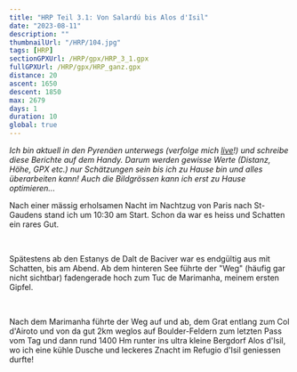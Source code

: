 ```yaml
---
title: "HRP Teil 3.1: Von Salardú bis Alos d'Isil"
date: "2023-08-11"
description: ""
thumbnailUrl: "/HRP/104.jpg"
tags: [HRP]
sectionGPXUrl: /HRP/gpx/HRP_3_1.gpx
fullGPXUrl: /HRP/gpx/HRP_ganz.gpx
distance: 20
ascent: 1650
descent: 1850
max: 2679
days: 1
duration: 10
global: true
---
```


*Ich bin aktuell in den Pyrenäen unterwegs (verfolge mich <a href="/live">live</a>!) und schreibe diese Berichte auf dem Handy. Darum werden gewisse Werte (Distanz, Höhe, GPX etc.) nur Schätzungen sein bis ich zu Hause bin und alles überarbeiten kann! Auch die Bildgrössen kann ich erst zu Hause optimieren...*

Nach einer mässig erholsamen Nacht im Nachtzug von Paris nach St-Gaudens stand ich um 10:30 am Start. Schon da war es heiss und Schatten ein rares Gut.

<Img imageUrl="/HRP/101.jpg" description="Hässliches Skigebiet und Berge hinten links durch die ich im 2019 gewandert war" />
<Img imageUrl="/HRP/102.jpg" description="wilde (?) Pferde mitten im Skigebiet" />
<Img imageUrl="/HRP/103.jpg" description="Tuc de Marimanha, erster Gipfel" />

Spätestens ab den Estanys de Dalt de Baciver war es endgültig aus mit Schatten, bis am Abend. Ab dem hinteren See führte der "Weg" (häufig gar nicht sichtbar) fadengerade hoch zum Tuc de Marimanha, meinem ersten Gipfel.

<Img imageUrl="/HRP/104.jpg" description="Blick zurück auf die Estanys de Dalt de Baciver" />
<Img imageUrl="/HRP/105.jpg" description="Blick nach Norden mit Frankreich im Hintergrund" />

Nach dem Marimanha führte der Weg auf und ab, dem Grat entlang zum Col d'Airoto und von da gut 2km weglos auf Boulder-Feldern zum letzten Pass vom Tag und dann rund 1400 Hm runter ins ultra kleine Bergdorf Alos d'Isil, wo ich eine kühle Dusche und leckeres Znacht im Refugio d'Isil geniessen durfte!

<Img imageUrl="/HRP/106.jpg" description="Zweite Tageshälfte (zuerst Gipfel links mittig dann Pass rechts, vor dem breiten grauen Berg)" />
